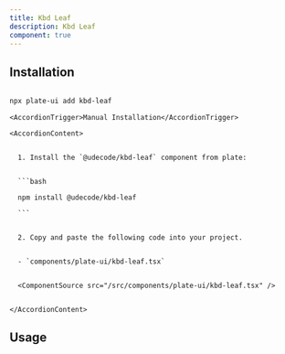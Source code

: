 ```yaml
---
title: Kbd Leaf
description: Kbd Leaf
component: true
---
```


[//]: # (<ComponentExample src="/src/components/examples/PlaygroundDemo.tsx">)
[//]: # (  <PlaygroundDemo />)
[//]: # (</ComponentExample>)
## Installation


```bash

npx plate-ui add kbd-leaf

```


<Accordion type="single" collapsible>

  <AccordionItem value="manual-installation">

    <AccordionTrigger>Manual Installation</AccordionTrigger>

    <AccordionContent>


      1. Install the `@udecode/kbd-leaf` component from plate:


      ```bash

      npm install @udecode/kbd-leaf

      ```


      2. Copy and paste the following code into your project.


      - `components/plate-ui/kbd-leaf.tsx`


      <ComponentSource src="/src/components/plate-ui/kbd-leaf.tsx" />


    </AccordionContent>


  </AccordionItem>

</Accordion>


## Usage


```tsx

```


```tsx

```